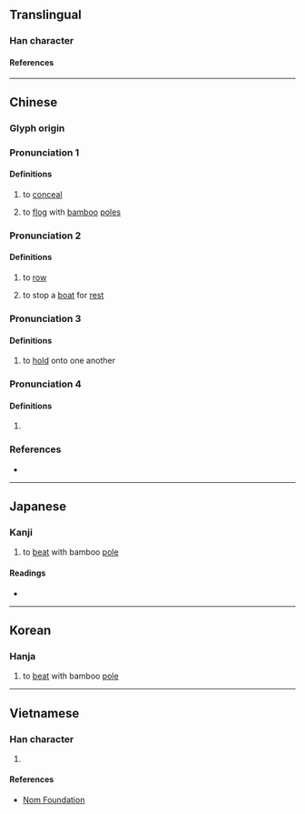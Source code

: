 {{also|榜}}
{{character info}}
==Translingual==

===Han character===
{{Han char|rn=64|rad=手|as=10|sn=13|four=50027|canj=QYBS|ids=⿰扌旁}}

====References====
{{Han ref|kx=0446.220|dkj=12474|dj=0797.060|hdz=31936.030|uh=6412}}

----

==Chinese==
{{zh-forms}}

===Glyph origin===
{{Han etym}}

===Pronunciation 1===
{{zh-pron
|m=péng
|c=pang4
|mc=1
|oc=2
|ma=
|cat=v
}}

====Definitions====
{{zh-hanzi}}

# {{zh-hg}} to [[conceal]] <!-- 《說文·手部》： 搒， 掩也 -->
# to [[flog]] with [[bamboo]] [[pole]]s  <!-- 《集韻·庚韻》： 搒， 笞打。 -->

===Pronunciation 2===
{{zh-pron
|m=bàng
|c=pong3,bong3
|mc=2
|oc=1
|ma=
|cat=v
}}

====Definitions====
{{zh-hanzi}}

# {{zh-alt-lb|榜}} to [[row]]
# {{zh-hg}} to stop a [[boat]] for [[rest]] <!-- 《廣韻·宕韻》： 搒， 掉舩一歇。 -->

===Pronunciation 3===
{{zh-pron
|m=bēng
|c=
|mc=
|oc=
|ma=
|cat=v
}}

====Definitions====
{{zh-hanzi}}

# {{zh-hg}} to [[hold]] onto one another <!-- 《集韻·庚韻》： 搒， 相牽也。 -->

===Pronunciation 4===
{{zh-pron
|m=bǎng
|c=bong2
|mc=
|oc=
|ma=
|cat=
}}

====Definitions====
{{zh-hanzi}}

# {{zh-only|摽搒|}} <small>{{gloss|{{zh-alt-form|標榜}}}}</small>  <!-- 《漢語大字典》 -->
#: {{zh-x|自是 正直 廢放 ，邪 枉 熾結， 海內 希風 之 流， 遂 共 相 摽{biāo}搒{bǎng}|ref={{w|Book of the Later Han}}, [[s:zh:後漢書/卷67|Volume 67]] 《{{w2|zh|後漢書}}·[[:s:zh:後漢書/卷67|卷六十七·黨錮列傳]]》 [https://zh.wikisource.org/wiki/後漢書/卷67]}} <!-- Refer 《漢語大字典》 -->

===References===
* {{R:yue:Hanzi}}

----

==Japanese==

===Kanji===
{{ja-kanji|grade=|rs=手10}}

# to [[beat]] with bamboo [[pole]]

====Readings====
* {{ja-readings|on=ほう,ひょう,びょう,|kun=おお.う}}

----

==Korean==

===Hanja===
{{ko-hanja|방}}

# to [[beat]] with bamboo [[pole]]

----

==Vietnamese==

===Han character===
{{vi-readings|rs=手10|readings=báng,bảng}}

# {{rfdef|vi|sort=手10}}

====References====
* [http://nomfoundation.org/common/nom_details.php?codepoint=6412 Nom Foundation]